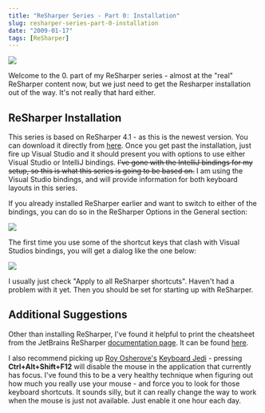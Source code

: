 ```yaml
---
title: "ReSharper Series - Part 0: Installation"
slug: resharper-series-part-0-installation
date: "2009-01-17"
tags: [ReSharper]
---
```


<img src="WindowsLiveWriter/ResharperEventDay0Installation_E3B3/image_thumb.png" className="right" />

Welcome to the 0. part of my ReSharper series - almost at the "real" ReSharper content now, but we just need to get the Resharper installation out of the way. It's not really that hard either.
 
## ReSharper Installation
 
This series is based on ReSharper 4.1 - as this is the newest version. You can download it directly from [here](http://www.jetbrains.com/resharper/download/index.html). Once you get past the installation, just fire up Visual Studio and it should present you with options to use either Visual Studio or IntelliJ bindings. <del>I've gone with the IntelliJ bindings for my setup, so this is what this series is going to be based on.</del> I am using the Visual Studio bindings, and will provide information for both keyboard layouts in this series.
 
If you already installed ReSharper earlier and want to switch to either of the bindings, you can do so in the ReSharper Options in the General section: 
 
<img src="/WindowsLiveWriter/ResharperEventDay0Installation_E3B3/image_thumb_1.png" /> 
 
The first time you use some of the shortcut keys that clash with Visual Studios bindings, you will get a dialog like the one below:
 
<img src="/WindowsLiveWriter/ResharperEventDay0Installation_E3B3/image_thumb_2.png" /> 
 
I usually just check "Apply to all ReSharper shortcuts". Haven't had a problem with it yet. Then you should be set for starting up with ReSharper.
 
## Additional Suggestions
 
Other than installing ReSharper, I've found it helpful to print the cheatsheet from the JetBrains ReSharper [documentation page](http://www.jetbrains.com/resharper/documentation/index.html). It can be found [here](http://www.jetbrains.com/resharper/docs/ReSharper40DefaultKeymap2.pdf).
 
I also recommend picking up [Roy Osherove's](http://weblogs.asp.net/rosherove/) [Keyboard Jedi](http://weblogs.asp.net/rosherove/archive/2007/06/03/train-to-be-a-keyboard-master-with-keyboard-jedi.aspx) - pressing **Ctrl+Alt+Shift+F12** will disable the mouse in the application that currently has focus. I've found this to be a very healthy technique when figuring out how much you really use your mouse - and force you to look for those keyboard shortcuts. It sounds silly, but it can really change the way to work when the mouse is just not available. Just enable it one hour each day. 
